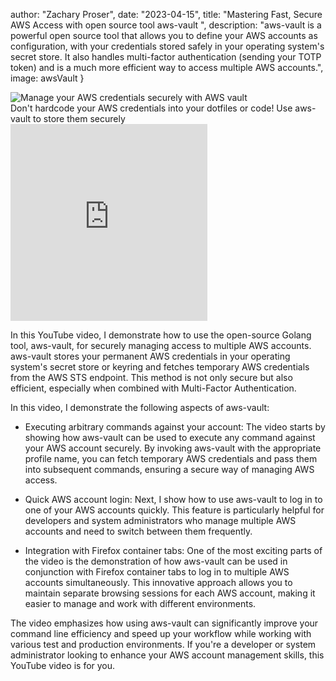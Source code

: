 

  author: "Zachary Proser",
  date: "2023-04-15",
  title: "Mastering Fast, Secure AWS Access with open source tool aws-vault ",
  description: "aws-vault is a powerful open source tool that allows you to define your AWS accounts as configuration, with your credentials stored safely in your operating system's secret store. It also handles multi-factor authentication (sending your TOTP token) and is a much more efficient way to access multiple AWS accounts.",
  image: awsVault
}


<Image src={awsVault} alt="Manage your AWS credentials securely with AWS vault"/>
<figcaption>Don't hardcode your AWS credentials into your dotfiles or code! Use aws-vault to store them securely</figcaption>

<iframe width="315" height="315" src="https://www.youtube.com/embed/G9eIAb0B-zs" title="YouTube video player" frameborder="0" allow="accelerometer; autoplay; clipboard-write; encrypted-media; gyroscope; picture-in-picture; web-share" allowfullscreen></iframe>

In this YouTube video, I demonstrate how to use the open-source Golang tool, aws-vault, for securely managing access to multiple AWS accounts. aws-vault stores your permanent AWS credentials in your operating system's secret store or keyring and fetches temporary AWS credentials from the AWS STS endpoint. This method is not only secure but also efficient, especially when combined with Multi-Factor Authentication.

In this video, I demonstrate the following aspects of aws-vault:

  * Executing arbitrary commands against your account: The video starts by showing how aws-vault can be used to execute any command against your AWS account securely. By invoking aws-vault with the appropriate profile name, you can fetch temporary AWS credentials and pass them into subsequent commands, ensuring a secure way of managing AWS access.

  * Quick AWS account login: Next, I show how to use aws-vault to log in to one of your AWS accounts quickly. This feature is particularly helpful for developers and system administrators who manage multiple AWS accounts and need to switch between them frequently.

  * Integration with Firefox container tabs: One of the most exciting parts of the video is the demonstration of how aws-vault can be used in conjunction with Firefox container tabs to log in to multiple AWS accounts simultaneously. This innovative approach allows you to maintain separate browsing sessions for each AWS account, making it easier to manage and work with different environments.

The video emphasizes how using aws-vault can significantly improve your command line efficiency and speed up your workflow while working with various test and production environments. 
If you're a developer or system administrator looking to enhance your AWS account management skills, this YouTube video is for you. 


